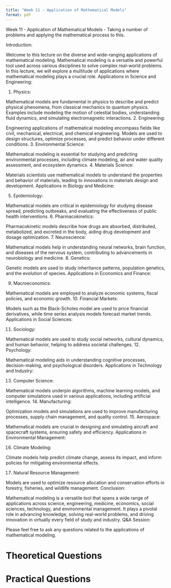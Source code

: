 ```yaml
---
title: "Week 11 - Application of Mathematical Models"
format: pdf
---
```


Week 11 - Application of Mathematical Models
- Taking a number of problems and applying the mathematical process to this.

Introduction:

Welcome to this lecture on the diverse and wide-ranging applications of mathematical modeling.
Mathematical modeling is a versatile and powerful tool used across various disciplines to solve complex real-world problems.
In this lecture, we will explore a multitude of applications where mathematical modeling plays a crucial role.
Applications in Science and Engineering:

1. Physics:

Mathematical models are fundamental in physics to describe and predict physical phenomena, from classical mechanics to quantum physics.
Examples include modeling the motion of celestial bodies, understanding fluid dynamics, and simulating electromagnetic interactions.
2. Engineering:

Engineering applications of mathematical modeling encompass fields like civil, mechanical, electrical, and chemical engineering.
Models are used to design structures, optimize processes, and predict behavior under different conditions.
3. Environmental Science:

Mathematical modeling is essential for studying and predicting environmental processes, including climate modeling, air and water quality assessment, and ecosystem dynamics.
4. Materials Science:

Materials scientists use mathematical models to understand the properties and behavior of materials, leading to innovations in materials design and development.
Applications in Biology and Medicine:

5. Epidemiology:

Mathematical models are critical in epidemiology for studying disease spread, predicting outbreaks, and evaluating the effectiveness of public health interventions.
6. Pharmacokinetics:

Pharmacokinetic models describe how drugs are absorbed, distributed, metabolized, and excreted in the body, aiding drug development and dosage optimization.
7. Neuroscience:

Mathematical models help in understanding neural networks, brain function, and diseases of the nervous system, contributing to advancements in neurobiology and medicine.
8. Genetics:

Genetic models are used to study inheritance patterns, population genetics, and the evolution of species.
Applications in Economics and Finance:

9. Macroeconomics:

Mathematical models are employed to analyze economic systems, fiscal policies, and economic growth.
10. Financial Markets:

Models such as the Black-Scholes model are used to price financial derivatives, while time series analysis models forecast market trends.
Applications in Social Sciences:

11. Sociology:

Mathematical models are used to study social networks, cultural dynamics, and human behavior, helping to address societal challenges.
12. Psychology:

Mathematical modeling aids in understanding cognitive processes, decision-making, and psychological disorders.
Applications in Technology and Industry:

13. Computer Science:

Mathematical models underpin algorithms, machine learning models, and computer simulations used in various applications, including artificial intelligence.
14. Manufacturing:

Optimization models and simulations are used to improve manufacturing processes, supply chain management, and quality control.
15. Aerospace:

Mathematical models are crucial in designing and simulating aircraft and spacecraft systems, ensuring safety and efficiency.
Applications in Environmental Management:

16. Climate Modeling:

Climate models help predict climate change, assess its impact, and inform policies for mitigating environmental effects.

17. Natural Resource Management:

Models are used to optimize resource allocation and conservation efforts in forestry, fisheries, and wildlife management.
Conclusion:

Mathematical modeling is a versatile tool that spans a wide range of applications across science, engineering, medicine, economics, social sciences, technology, and environmental management.
It plays a pivotal role in advancing knowledge, solving real-world problems, and driving innovation in virtually every field of study and industry.
Q&A Session:

Please feel free to ask any questions related to the applications of mathematical modeling.

# Theoretical Questions

# Practical Questions